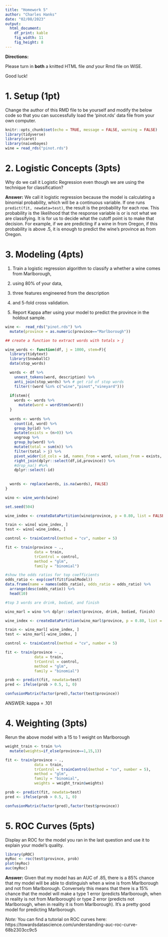 ```yaml
---
title: "Homework 5"
author: "Charles Hanks"
date: "02/08/2023"
output: 
  html_document:
    df_print: kable
    fig_width: 11
    fig_height: 8
---
```


**Directions:**

Please turn in **both** a knitted HTML file *and* your Rmd file on WISE.

Good luck!

# 1. Setup (1pt)

Change the author of this RMD file to be yourself and modify the below code so that you can successfully load the 'pinot.rds' data file from your own computer.

```r
knitr::opts_chunk$set(echo = TRUE, message = FALSE, warning = FALSE)
library(tidyverse)
library(caret)
library(naivebayes)
wine = read_rds("pinot.rds")
```

# 2. Logistic Concepts (3pts)

Why do we call it Logistic Regression even though we are using the technique for classification?

**Answer:** We call it logistic regression because the model is calculating a binomial probability, which will be a continuous variable. If one runs  `predict(fit, newdata=test)`, the result is the probability for each row. This probability is the likelihood that the response variable is or is not what we are classifying. It is for us to decide what the cutoff point is to make that decision. For example, if we are predicting if a wine in from Oregon, if this probability is above .5, it is enough to predict the wine's province as from Oregon. 

# 3. Modeling (4pts)

1. Train a logistic regression algorithm to classify a whether a wine comes from Marlborough,

2. using 80% of your data,
3. three features engineered from the description
4. and 5-fold cross validation.
5. Report Kappa after using your model to predict the province in the holdout sample.

```r

wine <-  read_rds("pinot.rds") %>% 
  mutate(province = as.numeric(province=="Marlborough")) 

## create a function to extract words with totals > j

wine_words <- function(df, j = 1000, stem=F){ 
  library(tidytext)
  library(SnowballC)
  data(stop_words)

  words <- df %>%
    unnest_tokens(word, description) %>%
    anti_join(stop_words) %>% # get rid of stop words
    filter(!(word %in% c("wine","pinot","vineyard")))
  
  if(stem){
    words <- words %>% 
      mutate(word = wordStem(word))
  }
  
  words <- words %>% 
    count(id, word) %>% 
    group_by(id) %>% 
    mutate(exists = (n>0)) %>% 
    ungroup %>% 
    group_by(word) %>% 
    mutate(total = sum(n)) %>% 
    filter(total > j) %>% 
    pivot_wider(id_cols = id, names_from = word, values_from = exists, values_fill = list(exists=0)) %>% 
    right_join(dplyr::select(df,id,province)) %>% 
    #drop_na() #%>% 
    dplyr::select(-id)
  
  
  words <- replace(words, is.na(words), FALSE)
}

wino <- wine_words(wine)

set.seed(504)

wine_index <- createDataPartition(wino$province, p = 0.80, list = FALSE)

train <- wino[ wine_index, ]
test <- wino[-wine_index, ]

control <- trainControl(method = "cv", number = 5)

fit <- train(province ~ .,
             data = train, 
             trControl = control,
             method = "glm",
             family = "binomial")

#show the odds ratios for top coefficients
odds_ratio <- exp(coef(fit$finalModel))
data.frame(name = names(odds_ratio), odds_ratio = odds_ratio) %>%  
  arrange(desc(odds_ratio)) %>% 
  head(10)

#top 3 words are drink, bodied, and finish

wino_marl = wino %>% dplyr::select(province, drink, bodied, finish) 

wine_index <- createDataPartition(wino_marl$province, p = 0.80, list = FALSE)

train <- wino_marl[ wine_index, ]
test <- wino_marl[-wine_index, ]

control <- trainControl(method = "cv", number = 5)

fit <- train(province ~ .,
             data = train, 
             trControl = control,
             method = "glm",
             family = "binomial")

prob <- predict(fit, newdata=test) 
pred <- ifelse(prob > 0.5, 1, 0)

confusionMatrix(factor(pred),factor(test$province))

```
ANSWER: kappa = .101

# 4. Weighting (3pts)

Rerun the above model with a 15 to 1 weight on Marlborough

```r
weight_train <- train %>% 
  mutate(weights=if_else(province==1,15,1))

fit <- train(province ~ .,
             data = train, 
             trControl = trainControl(method = "cv", number = 5),
             method = "glm",
             family = "binomial",
             weights = weight_train$weights)

prob <- predict(fit, newdata=test)
pred <- ifelse(prob > 0.5, 1, 0)

confusionMatrix(factor(pred),factor(test$province))
```

# 5. ROC Curves (5pts)

Display an ROC for the model you ran in the last question and use it to explain your model's quality.

```r
library(pROC)
myRoc <- roc(test$province, prob)
plot(myRoc)
auc(myRoc)
```


**Answer:** Given that my model has an AUC of .85, there is a 85% chance that my model will be able to distinguish when a wine is from Marlborough and not from Marlborough. Conversely this means that there is a 15% chance that the model will make a type 1 error (predicts Marlborough, when in reality is not from Marlborough) or type 2 error (predicts not Marlborough, when in reality it is from Marlborough). It's a pretty good model for predicting Marlborough. 

*Note:* You can find a tutorial on ROC curves here: https://towardsdatascience.com/understanding-auc-roc-curve-68b2303cc9c5
